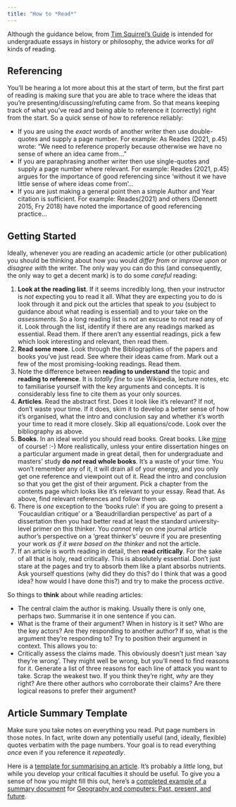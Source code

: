 ```yaml
---
title: "How to *Read*"
---
```


Although the guidance below, from [Tim Squirrel's Guide](https://www.timsquirrell.com/blog/how-to-write-undergraduate-essays) is intended for undergraduate essays in history or philosophy, the advice works for *all* kinds of reading.

## Referencing

You'll be hearing a lot more about this at the start of term, but the first part of reading is making sure that you are able to trace where the ideas that you're presenting/discussing/refuting came from. So that means keeping track of what you've read and being able to reference it (correctly) right from the start. So a quick sense of how to reference reliably:

- If you are using the _exact_ words of another writer then use double-quotes and supply a page number. For example: As Reades (2021, p.45) wrote: "We need to reference properly because otherwise we have no sense of where an idea came from..."
- If you are paraphrasing another writer then use single-quotes and supply a page number where relevant. For example: Reades (2021, p.45) argues for the importance of good referencing since 'without it we have little sense of where ideas come from'...
- If you are just making a general point then a simple Author and Year citation is sufficient. For example: Reades(2021) and others (Dennett 2015, Fry 2018) have noted the importance of good referencing practice...

## Getting Started

Ideally, whenever you are reading an academic article (or other publication) you should be thinking about how you would *differ from* or *improve upon* or *disagree with* the writer. The only way you can do this (and consequently, the only way to get a decent mark) is to do some *careful* reading:

1. **Look at the reading list**. If it seems incredibly long, then your instructor is *not* expecting you to read it all. What they are expecting you to do is look through it and pick out the articles that speak to *you* (subject to guidance about what reading is essential) and to your take on the *assessments*. So a long reading list is *not* an excuse to not read any of it. Look through the list, identify if there are any readings marked as essential. Read them. If there aren't any essential readings, pick a few which look interesting and relevant, then read them.
2. **Read some more**. Look through the Bibliographies of the papers and books you've just read. See where their ideas came from. Mark out a few of the most promising-looking readings. Read them.
3. Note the difference between **reading to understand** the topic and **reading to reference**. It is *totally fine* to use Wikipedia, lecture notes, etc to familiarise yourself with the key arguments and concepts. It is considerably less fine to cite them as your only sources.
5. **Articles**. Read the abstract first. Does it look like it's relevant? If not, don't waste your time. If it does, skim it to develop a better sense of how it's organised, what the intro and conclusion say and whether it's worth your time to read it more closely. Skip all equations/code. Look over the bibliography as above.
4. **Books**. In an ideal world you should read books. Great books. Like [mine](https://bristoluniversitypress.co.uk/why-face-to-face-still-matters-2) of course! :-) More realistically, unless your entire dissertation hinges on a particular argument made in great detail, then for undergraduate and masters' study **do *not* read whole books**. It's a waste of your time. You won't remember any of it, it will drain all of your energy, and you only get one reference and viewpoint out of it. Read the intro and conclusion so that you get the gist of their argument. Pick a chapter from the contents page which looks like it's relevant to your essay. Read that. As above, find relevant references and follow them up.
6. There is *one* exception to the 'books rule': if you are going to present a 'Foucauldian critique' or a 'Beaudrillardian perspective' as part of a dissertation then you had better read at least the standard university-level primer on this thinker. You *cannot* rely on one journal article author's perspective on a 'great thinker's' oeuvre if you are presenting your work *as if it were based on the thinker* and not the article. 
7. If an article is worth reading in detail, then **read critically**. For the sake of all that is holy, read critically. This is absolutely essential. Don't just stare at the pages and try to absorb them like a plant absorbs nutrients. Ask yourself questions (why did they do this? do I think that was a good idea? how would I have done this?) and try to make the process *active*.

So things to **think** about while reading articles:

- The central claim the author is making. Usually there is only one, perhaps two. Summarise it in one sentence if you can.
- What is the frame of their argument? When in history is it set? Who are the key actors? Are they responding to another author? If so, what is the argument they're responding to? Try to position their argument in context. This allows you to:
- Critically assess the claims made. This obviously doesn't just mean ‘say they're wrong'. They might well be wrong, but you'll need to find reasons for it. Generate a list of three reasons for each line of attack you want to take. Scrap the weakest two. If you think they're right, *why* are they right? Are there other authors who corroborate their claims? Are there logical reasons to prefer their argument?

## Article Summary Template 

Make sure you take notes on everything you read. Put page numbers in those notes. In fact, write down any potentially useful (and, ideally, flexible) quotes verbatim with the page numbers. Your goal is to read everything *once* even if you reference it *repeatedly*.

Here is a [template for summarising an article](https://github.com/jreades/sds_env/blob/master/skills/Article_Summary.qmd). It's probably a *little* long, but while you develop your critical faculties it should be useful. To give you a sense of how you might fill this out, here's a [completed example of a summary document](./Geography_and_Computers.pdf) for [Geography and computers: Past, present, and future](https://compass.onlinelibrary.wiley.com/doi/full/10.1111/gec3.12403).

